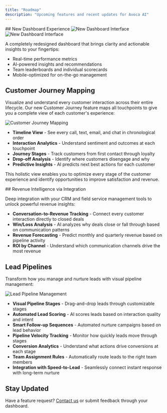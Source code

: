 ```yaml
---
title: "Roadmap"
description: "Upcoming features and recent updates for Avoca AI"
---
```


<Update label="Q3 2025">
  ## New Dashboard Experience
  
  <Frame>
    <img
      className="block dark:hidden"
      src="/images/hero-light.png"
      alt="New Dashboard Interface"
    />
    <img
      className="hidden dark:block"
      src="/images/hero-dark.png"
      alt="New Dashboard Interface"
    />
  </Frame>
  
  A completely redesigned dashboard that brings clarity and actionable insights to your fingertips:
  - Real-time performance metrics
  - AI-powered insights and recommendations
  - Team leaderboards and individual scorecards
  - Mobile-optimized for on-the-go management
  
  ## Customer Journey Mapping
  
  Visualize and understand every customer interaction across their entire lifecycle. Our new Customer Journey feature maps all touchpoints to give you a complete view of each customer's experience:
  
  <Frame>
    <img src="/images/customer-journey.png" alt="Customer Journey Mapping" />
  </Frame>
  
  - **Timeline View** - See every call, text, email, and chat in chronological order
  - **Interaction Analytics** - Understand sentiment and outcomes at each touchpoint
  - **Journey Stages** - Track customers from first contact through loyalty
  - **Drop-off Analysis** - Identify where customers disengage and why
  - **Predictive Insights** - AI predicts next best actions for each customer
  
  This holistic view enables you to optimize every stage of the customer experience and identify opportunities to improve satisfaction and revenue.
</Update>

<Update label="Q4 2025">
  ## Revenue Intelligence via Integration
  
  Deep integration with your CRM and field service management tools to unlock powerful revenue insights:
  
  - **Conversation-to-Revenue Tracking** - Connect every customer interaction directly to closed deals
  - **Win/Loss Analysis** - AI analyzes why deals close or fall through based on communication patterns
  - **Revenue Forecasting** - Predict monthly and quarterly revenue based on pipeline activity
  - **ROI by Channel** - Understand which communication channels drive the most revenue
  
  ## Lead Pipelines
  
  Transform how you manage and nurture leads with visual pipeline management:
  
  <Frame>
    <img src="/images/lead-pipeline.png" alt="Lead Pipeline Management" />
  </Frame>
  
  - **Visual Pipeline Stages** - Drag-and-drop leads through customizable stages
  - **Automated Lead Scoring** - AI scores leads based on interaction quality and intent
  - **Smart Follow-up Sequences** - Automated nurture campaigns based on lead behavior
  - **Pipeline Velocity Tracking** - Monitor how quickly leads move through stages
  - **Conversion Analytics** - Understand what actions drive conversions at each stage
  - **Team Assignment Rules** - Automatically route leads to the right team members
  - **Integration with Speed-to-Lead** - Seamlessly connect instant response with long-term nurture
</Update>

## Stay Updated

Have a feature request? [Contact us](mailto:support@avoca.ai) or submit feedback through your dashboard.